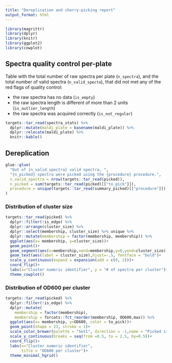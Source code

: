 ```yaml
---
title: "Dereplication and cherry-picking report"
output_format: html
---
```


```r
library(magrittr)
library(dplyr)
library(knitr)
library(ggplot2)
library(cowplot)
```


## Spectra quality control per-plate

Table with the total number of raw spectra per plate (`n_spectra`), and the total number of valid spectra (`n_valid_specta`), that did not met any of the red flags of quality control:

* the raw spectra has no data (`is_empty`)
* the raw spectra length is different of more than 2 units (`is_outlier_length`)
* the raw spectra was acquired correctly (`is_not_regular`)

```r
targets::tar_read(spectra_stats) %>% 
  dplyr::mutate(maldi_plate = basename(maldi_plate)) %>% 
  dplyr::relocate(maldi_plate) %>% 
  knitr::kable()
```


## Dereplication


```r
glue::glue(
  "Out of {n_valid_spectra} valid spectra, ",
  "{n_picked} spectra were picked using the {procedure} procedure.",
  n_valid_spectra = nrow(targets::tar_read(picked)),
  n_picked = sum(targets::tar_read(picked)[["to_pick"]]),
  procedure = unique(targets::tar_read(summary_picked)[["procedure"]]),
)
```

### Distribution of cluster size

```r
targets::tar_read(picked) %>%
  dplyr::filter(!is_edge) %>% 
  dplyr::arrange(cluster_size) %>%
  dplyr::select(membership, cluster_size) %>% unique %>%
  dplyr::mutate(membership = factor(membership, membership)) %>% 
  ggplot(aes(x= membership, y=cluster_size))+
  geom_point()+
  geom_segment(aes(x=membership,xend=membership,y=0,yend=cluster_size))+
  geom_text(aes(label = cluster_size),hjust=-.5, fontface = "bold")+
  scale_y_continuous(expand = expansion(add = c(0, 2)))+
  coord_flip()+
  labs(x="Cluster numeric identifier", y = "# of spectra per cluster")+
  theme_cowplot()
```


### Distribution of OD600 per cluster

```r
targets::tar_read(picked) %>%
  dplyr::filter(!is_edge) %>% 
  dplyr::mutate(
    membership = factor(membership),
    membership = forcats::fct_reorder(membership, OD600,max)) %>% 
  ggplot(aes(x= membership, y=OD600, color = to_pick))+
  geom_point(shape = 23, stroke = 1)+
  scale_color_brewer(palette = "Set1", direction = -1,name = "Picked isolate?", labels = c("No", "Yes"))+
  scale_y_continuous(breaks = seq(from =0.5, to = 2.5, by=0.5))+
  coord_flip()+
  labs(x="Cluster numeric identifier",
       title = "OD600 per cluster")+
  theme_minimal_hgrid()
```

